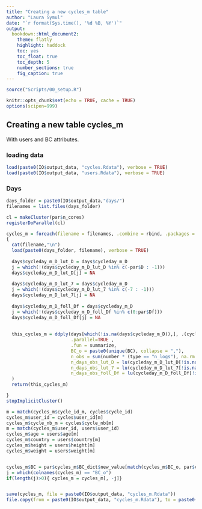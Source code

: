```yaml
---
title: "Creating a new cycles_m table"
author: "Laura Symul"
date: "`r format(Sys.time(), '%d %B, %Y')`"
output: 
  bookdown::html_document2: 
    theme: flatly
    highlight: haddock
    toc: yes
    toc_float: true
    toc_depth: 5
    number_sections: true
    fig_caption: true
---
```




```r
source("Scripts/00_setup.R")
```


```r
knitr::opts_chunk$set(echo = TRUE, cache = TRUE)
options(scipen=999)
```


## Creating a new table cycles_m

With users and BC attributes.

### loading data


```r
load(paste0(IO$output_data, "cycles.Rdata"), verbose = TRUE)
load(paste0(IO$output_data, "users.Rdata"), verbose = TRUE)
```


### Days

```r

days_folder = paste0(IO$output_data,"days/")
filenames = list.files(days_folder)

cl = makeCluster(par$n_cores)
registerDoParallel(cl)

cycles_m = foreach(filename = filenames, .combine = rbind, .packages = c('plyr','dplyr')) %dopar%
{
  cat(filename,"\n")
  load(paste0(days_folder, filename), verbose = TRUE)
  
  days$cycleday_m_D_lut_D = days$cycleday_m_D
  j = which(!(days$cycleday_m_D_lut_D %in% c(-par$D : -1)))
  days$cycleday_m_D_lut_D[j] = NA
  
  days$cycleday_m_D_lut_7 = days$cycleday_m_D
  j = which(!(days$cycleday_m_D_lut_7 %in% c(-7 : -1)))
  days$cycleday_m_D_lut_7[j] = NA
  
  days$cycleday_m_D_foll_Df = days$cycleday_m_D
  j = which(!(days$cycleday_m_D_foll_Df %in% c(0:par$Df)))
  days$cycleday_m_D_foll_Df[j] = NA
  
  
  this_cycles_m = ddply(days[which(!is.na(days$cycleday_m_D)),], .(cycle_id_m), 
                        .parallel=TRUE ,  
                        .fun = summarize,
                        BC_o = paste0(unique(BC), collapse = ","),
                        n_obs = sum(number * (type == "n_logs"), na.rm = TRUE),
                        n_days_obs_lut_D = lu(cycleday_m_D_lut_D[!is.na(cycleday_m_D_lut_D)]),
                        n_days_obs_lut_7 = lu(cycleday_m_D_lut_7[!is.na(cycleday_m_D_lut_7)]),
                        n_days_obs_foll_Df = lu(cycleday_m_D_foll_Df[!is.na(cycleday_m_D_foll_Df)])
  )
  return(this_cycles_m)

}
stopImplicitCluster()

```


```r


m = match(cycles_m$cycle_id_m, cycles$cycle_id)
cycles_m$user_id = cycles$user_id[m]
cycles_m$cycle_nb_m = cycles$cycle_nb[m]
m = match(cycles_m$user_id, users$user_id)
cycles_m$age = users$age[m]
cycles_m$country = users$country[m]
cycles_m$height = users$height[m]
cycles_m$weight = users$weight[m]


cycles_m$BC = par$cycles_m$BC_dict$new_value[match(cycles_m$BC_o, par$cycles_m$BC_dict$value)]
j = which(colnames(cycles_m) == "BC_o")
if(length(j)>0){ cycles_m = cycles_m[, -j]}



```


```r

save(cycles_m, file = paste0(IO$output_data, "cycles_m.Rdata"))
file.copy(from = paste0(IO$output_data, "cycles_m.Rdata"), to = paste0(IO$tmp_data, "cycles_m_first_version.Rdata"), overwrite = TRUE)
```

